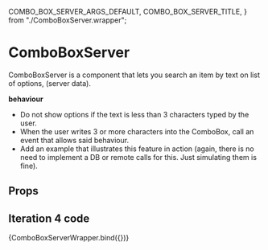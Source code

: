   COMBO_BOX_SERVER_ARGS_DEFAULT,
  COMBO_BOX_SERVER_TITLE,
} from "./ComboBoxServer.wrapper";

<Meta component={ComboBoxServer} title={COMBO_BOX_SERVER_TITLE} />

# ComboBoxServer

ComboBoxServer is a component that lets you search an item by text on list of options, (server data).

**behaviour**

- Do not show options if the text is less than 3 characters typed by the user.
- When the user writes 3 or more characters into the ComboBox, call an event that allows said behaviour.
- Add an example that illustrates this feature in action (again, there is no need to implement a DB or remote calls for
  this. Just simulating them is fine).

## Props

<ArgsTable of={ComboBoxServer} />

## Iteration 4 code

<Canvas withSource="open">
  <Story name="Default" args={COMBO_BOX_SERVER_ARGS_DEFAULT}>
    {ComboBoxServerWrapper.bind({})}
  </Story>
</Canvas>
